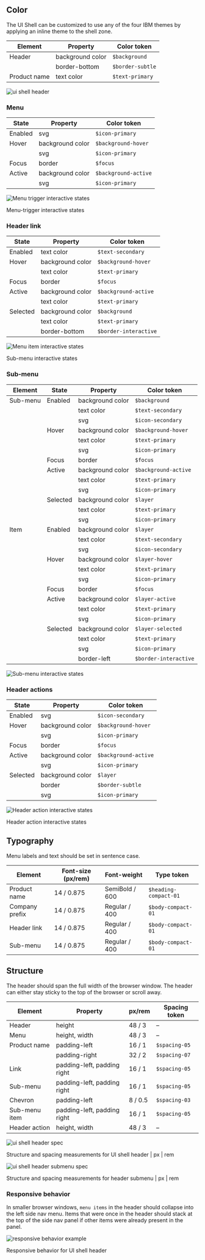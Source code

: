 
<Meta title="Example Component/ExampleButton/Docs/Style" />

## Color

The UI Shell can be customized to use any of the four IBM themes by applying an
inline theme to the shell zone.

| Element      | Property         | Color token      |
| ------------ | ---------------- | ---------------- |
| Header       | background color | `$background`    |
|              | border-bottom    | `$border-subtle` |
| Product name | text color       | `$text-primary`  |

![ui shell header](images/header-style-1.png)

### Menu

| State   | Property         | Color token          |
| ------- | ---------------- | -------------------- |
| Enabled | svg              | `$icon-primary`      |
| Hover   | background color | `$background-hover`  |
|         | svg              | `$icon-primary`      |
| Focus   | border           | `$focus`             |
| Active  | background color | `$background-active` |
|         | svg              | `$icon-primary`      |

<Row>
<Column colLg={8}>

![Menu trigger interactive states](images/header-style-5.png)

<Caption>Menu-trigger interactive states</Caption>

</Column>
</Row>

### Header link

| State    | Property         | Color token           |
| -------- | ---------------- | --------------------- |
| Enabled  | text color       | `$text-secondary`     |
| Hover    | background color | `$background-hover`   |
|          | text color       | `$text-primary`       |
| Focus    | border           | `$focus`              |
| Active   | background color | `$background-active`  |
|          | text color       | `$text-primary`       |
| Selected | background color | `$background`         |
|          | text color       | `$text-primary`       |
|          | border-bottom    | `$border-interactive` |

<Row>
<Column colLg={8}>

![Menu item interactive states](images/header-style-6.png)

<Caption>Sub-menu interactive states</Caption>

</Column>
</Row>

### Sub-menu

| Element  | State    | Property         | Color token           |
| -------- | -------- | ---------------- | --------------------- |
| Sub-menu | Enabled  | background color | `$background`         |
|          |          | text color       | `$text-secondary`     |
|          |          | svg              | `$icon-secondary`     |
|          | Hover    | background color | `$background-hover`   |
|          |          | text color       | `$text-primary`       |
|          |          | svg              | `$icon-primary`       |
|          | Focus    | border           | `$focus`              |
|          | Active   | background color | `$background-active`  |
|          |          | text color       | `$text-primary`       |
|          |          | svg              | `$icon-primary`       |
|          | Selected | background color | `$layer`              |
|          |          | text color       | `$text-primary`       |
|          |          | svg              | `$icon-primary`       |
| Item     | Enabled  | background color | `$layer`              |
|          |          | text color       | `$text-secondary`     |
|          |          | svg              | `$icon-secondary`     |
|          | Hover    | background color | `$layer-hover`        |
|          |          | text color       | `$text-primary`       |
|          |          | svg              | `$icon-primary`       |
|          | Focus    | border           | `$focus`              |
|          | Active   | background color | `$layer-active`       |
|          |          | text color       | `$text-primary`       |
|          |          | svg              | `$icon-primary`       |
|          | Selected | background color | `$layer-selected`     |
|          |          | text color       | `$text-primary`       |
|          |          | svg              | `$icon-primary`       |
|          |          | border-left      | `$border-interactive` |

![Sub-menu interactive states](images/header-style-7.png)

<Caption></Caption>

### Header actions

| State    | Property         | Color token          |
| -------- | ---------------- | -------------------- |
| Enabled  | svg              | `$icon-secondary`    |
| Hover    | background color | `$background-hover`  |
|          | svg              | `$icon-primary`      |
| Focus    | border           | `$focus`             |
| Active   | background color | `$background-active` |
|          | svg              | `$icon-primary`      |
| Selected | background color | `$layer`             |
|          | border           | `$border-subtle`     |
|          | svg              | `$icon-primary`      |

<Row>
<Column colLg={8}>

![Header action interactive states](images/header-style-8.png)

<Caption>Header action interactive states</Caption>

</Column>
</Row>

## Typography

Menu labels and text should be set in sentence case.

| Element        | Font-size (px/rem) | Font-weight    | Type token            |
| -------------- | ------------------ | -------------- | --------------------- |
| Product name   | 14 / 0.875         | SemiBold / 600 | `$heading-compact-01` |
| Company prefix | 14 / 0.875         | Regular / 400  | `$body-compact-01`    |
| Header link    | 14 / 0.875         | Regular / 400  | `$body-compact-01`    |
| Sub-menu       | 14 / 0.875         | Regular / 400  | `$body-compact-01`    |

## Structure

The header should span the full width of the browser window. The header can
either stay sticky to the top of the browser or scroll away.

| Element       | Property                    | px/rem  | Spacing token |
| ------------- | --------------------------- | ------- | ------------- |
| Header        | height                      | 48 / 3  | –             |
| Menu          | height, width               | 48 / 3  | –             |
| Product name  | padding-left                | 16 / 1  | `$spacing-05` |
|               | padding-right               | 32 / 2  | `$spacing-07` |
| Link          | padding-left, padding right | 16 / 1  | `$spacing-05` |
| Sub-menu      | padding-left, padding right | 16 / 1  | `$spacing-05` |
| Chevron       | padding-left                | 8 / 0.5 | `$spacing-03` |
| Sub-menu item | padding-left, padding right | 16 / 1  | `$spacing-05` |
| Header action | height, width               | 48 / 3  | –             |

![ui shell header spec](images/header-style-2.png)

<Caption>
  Structure and spacing measurements for UI shell header | px | rem
</Caption>

![ui shell header submenu spec](images/header-style-3.png)

<Caption>
  Structure and spacing measurements for header submenu | px | rem
</Caption>

### Responsive behavior

In smaller browser windows, `menu items` in the header should collapse into the
left side nav menu. Items that were once in the header should stack at the top
of the side nav panel if other items were already present in the panel.

![responsive behavior example](images/header-style-4.png)

<Caption>Responsive behavior for UI shell header</Caption>
